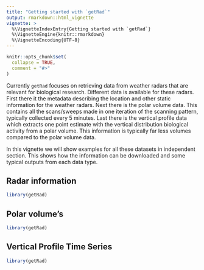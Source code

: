 ```yaml
---
title: "Getting started with `getRad`"
output: rmarkdown::html_vignette
vignette: >
  %\VignetteIndexEntry{Getting started with `getRad`}
  %\VignetteEngine{knitr::rmarkdown}
  %\VignetteEncoding{UTF-8}
---
```


```r
knitr::opts_chunk$set(
  collapse = TRUE,
  comment = "#>"
)
```

Currently `getRad` focuses on retrieving data from weather radars that are relevant for biological research. Different data is available for these radars. First there it the metadata describing the location and other static information for the weather radars. Next there is the polar volume data. This contains all the scans/sweeps made in one iteration of the scanning pattern, typically collected every 5 minutes. Last there is the vertical profile data which extracts one point estimate with the vertical distribution biological activity from a polar volume. This information is typically far less volumes compared to the polar volume data. 

In this vignette we will show examples for all these datasets in independent section. This shows how the information can be downloaded and some typical outputs from each data type.

## Radar information

```r
library(getRad)
```


## Polar volume's

```r
library(getRad)
```


## Vertical Profile Time Series


```r
library(getRad)
```
